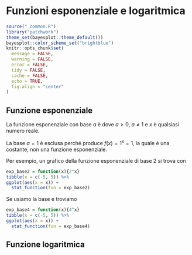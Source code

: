 # Funzioni esponenziale e logaritmica {#funs-exp-log}

```r
source("_common.R")
library("patchwork")
theme_set(bayesplot::theme_default())
bayesplot::color_scheme_set("brightblue") 
knitr::opts_chunk$set(
  message = FALSE, 
  warning = FALSE,
  error = FALSE,
  tidy = FALSE, 
  cache = FALSE, 
  echo = TRUE,
  fig.align = "center"
)
```

## Funzione esponenziale

::: {.example}
La funzione esponenziale con base $a$ è
\begin{equation}
f(x) = a^x
\end{equation}
\noindent
dove $a > 0$, $a \neq 1$ e $x$ è qualsiasi numero reale.
::: 

La base $a = 1$ è esclusa perché produce $f(x) = 1^x = 1$, la quale è una costante, non una funzione esponenziale.

Per esempio, un grafico della funzione esponenziale di base 2 si trova con

```r
exp_base2 = function(x){2^x}
tibble(x = c(-5, 5)) %>% 
ggplot(aes(x = x)) + 
  stat_function(fun = exp_base2)
```
Se usiamo la base e troviamo

```r
exp_base4 = function(x){4^x}
tibble(x = c(-5, 5)) %>% 
ggplot(aes(x = x)) + 
  stat_function(fun = exp_base4)
```



## Funzione logaritmica

